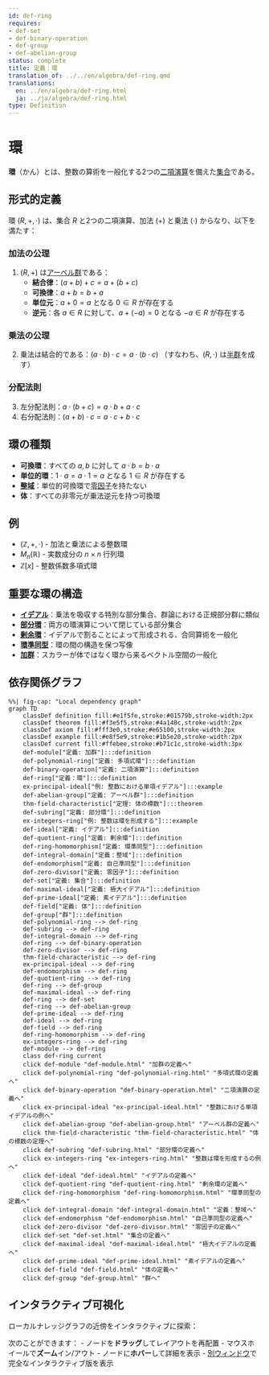 ```yaml
---
id: def-ring
requires:
- def-set
- def-binary-operation
- def-group
- def-abelian-group
status: complete
title: 定義：環
translation_of: ../../en/algebra/def-ring.qmd
translations:
  en: ../en/algebra/def-ring.html
  ja: ../ja/algebra/def-ring.html
type: Definition
---
```


# 環 {#def-ring}

**環**（かん）とは、整数の算術を一般化する2つの[二項演算](def-binary-operation.qmd)を備えた[集合](../logic-set-theory/def-set.qmd)である。

## 形式的定義

環 $(R, +, \cdot)$ は、集合 $R$ と2つの二項演算、加法 $(+)$ と乗法 $(\cdot)$ からなり、以下を満たす：

### 加法の公理
1. $(R, +)$ は[アーベル群](def-abelian-group.qmd)である：
   - **結合律**：$(a + b) + c = a + (b + c)$
   - **可換律**：$a + b = b + a$
   - **単位元**：$a + 0 = a$ となる $0 \in R$ が存在する
   - **逆元**：各 $a \in R$ に対して、$a + (-a) = 0$ となる $-a \in R$ が存在する

### 乗法の公理
2. 乗法は結合的である：$(a \cdot b) \cdot c = a \cdot (b \cdot c)$
   （すなわち、$(R, \cdot)$ は[半群](def-semigroup.qmd)を成す）

### 分配法則
3. 左分配法則：$a \cdot (b + c) = a \cdot b + a \cdot c$
4. 右分配法則：$(a + b) \cdot c = a \cdot c + b \cdot c$

## 環の種類

- **可換環**：すべての $a, b$ に対して $a \cdot b = b \cdot a$
- **単位的環**：$1 \cdot a = a \cdot 1 = a$ となる $1 \in R$ が存在する
- **[整域](def-integral-domain.qmd)**：単位的可換環で[零因子](def-zero-divisor.qmd)を持たない
- **体**：すべての非零元が乗法逆元を持つ可換環

## 例

- $(\mathbb{Z}, +, \cdot)$ - 加法と乗法による整数環
- $M_n(\mathbb{R})$ - 実数成分の $n \times n$ 行列環
- $\mathbb{Z}[x]$ - 整数係数多項式環

## 重要な環の構造

- **[イデアル](def-ideal.qmd)**：乗法を吸収する特別な部分集合、群論における正規部分群に類似
- **[部分環](def-subring.qmd)**：両方の環演算について閉じている部分集合
- **[剰余環](def-quotient-ring.qmd)**：イデアルで割ることによって形成される、合同算術を一般化
- **[環準同型](def-ring-homomorphism.qmd)**：環の間の構造を保つ写像
- **[加群](def-module.qmd)**：スカラーが体ではなく環から来るベクトル空間の一般化

## 依存関係グラフ

```mermaid
%%| fig-cap: "Local dependency graph"
graph TD
    classDef definition fill:#e1f5fe,stroke:#01579b,stroke-width:2px
    classDef theorem fill:#f3e5f5,stroke:#4a148c,stroke-width:2px
    classDef axiom fill:#fff3e0,stroke:#e65100,stroke-width:2px
    classDef example fill:#e8f5e9,stroke:#1b5e20,stroke-width:2px
    classDef current fill:#ffebee,stroke:#b71c1c,stroke-width:3px
    def-module["定義: 加群"]:::definition
    def-polynomial-ring["定義: 多項式環"]:::definition
    def-binary-operation["定義: 二項演算"]:::definition
    def-ring["定義：環"]:::definition
    ex-principal-ideal["例: 整数における単項イデアル"]:::example
    def-abelian-group["定義: アーベル群"]:::definition
    thm-field-characteristic["定理: 体の標数"]:::theorem
    def-subring["定義: 部分環"]:::definition
    ex-integers-ring["例: 整数は環を形成する"]:::example
    def-ideal["定義: イデアル"]:::definition
    def-quotient-ring["定義: 剰余環"]:::definition
    def-ring-homomorphism["定義: 環準同型"]:::definition
    def-integral-domain["定義：整域"]:::definition
    def-endomorphism["定義: 自己準同型"]:::definition
    def-zero-divisor["定義: 零因子"]:::definition
    def-set["定義: 集合"]:::definition
    def-maximal-ideal["定義: 極大イデアル"]:::definition
    def-prime-ideal["定義: 素イデアル"]:::definition
    def-field["定義: 体"]:::definition
    def-group["群"]:::definition
    def-polynomial-ring --> def-ring
    def-subring --> def-ring
    def-integral-domain --> def-ring
    def-ring --> def-binary-operation
    def-zero-divisor --> def-ring
    thm-field-characteristic --> def-ring
    ex-principal-ideal --> def-ring
    def-endomorphism --> def-ring
    def-quotient-ring --> def-ring
    def-ring --> def-group
    def-maximal-ideal --> def-ring
    def-ring --> def-set
    def-ring --> def-abelian-group
    def-prime-ideal --> def-ring
    def-ideal --> def-ring
    def-field --> def-ring
    def-ring-homomorphism --> def-ring
    ex-integers-ring --> def-ring
    def-module --> def-ring
    class def-ring current
    click def-module "def-module.html" "加群の定義へ"
    click def-polynomial-ring "def-polynomial-ring.html" "多項式環の定義へ"
    click def-binary-operation "def-binary-operation.html" "二項演算の定義へ"
    click ex-principal-ideal "ex-principal-ideal.html" "整数における単項イデアルの例へ"
    click def-abelian-group "def-abelian-group.html" "アーベル群の定義へ"
    click thm-field-characteristic "thm-field-characteristic.html" "体の標数の定理へ"
    click def-subring "def-subring.html" "部分環の定義へ"
    click ex-integers-ring "ex-integers-ring.html" "整数は環を形成するの例へ"
    click def-ideal "def-ideal.html" "イデアルの定義へ"
    click def-quotient-ring "def-quotient-ring.html" "剰余環の定義へ"
    click def-ring-homomorphism "def-ring-homomorphism.html" "環準同型の定義へ"
    click def-integral-domain "def-integral-domain.html" "定義：整域へ"
    click def-endomorphism "def-endomorphism.html" "自己準同型の定義へ"
    click def-zero-divisor "def-zero-divisor.html" "零因子の定義へ"
    click def-set "def-set.html" "集合の定義へ"
    click def-maximal-ideal "def-maximal-ideal.html" "極大イデアルの定義へ"
    click def-prime-ideal "def-prime-ideal.html" "素イデアルの定義へ"
    click def-field "def-field.html" "体の定義へ"
    click def-group "def-group.html" "群へ"
```

## インタラクティブ可視化

ローカルナレッジグラフの近傍をインタラクティブに探索：

::: {.graph-viz data-id="def-ring" data-width="700" data-height="500"}
:::

次のことができます：
- ノードを**ドラッグ**してレイアウトを再配置
- マウスホイールで**ズーム**イン/アウト
- ノードに**ホバー**して詳細を表示
- [別ウィンドウ](../../output/interactive/def-ring.html){target="_blank"}で完全なインタラクティブ版を表示
